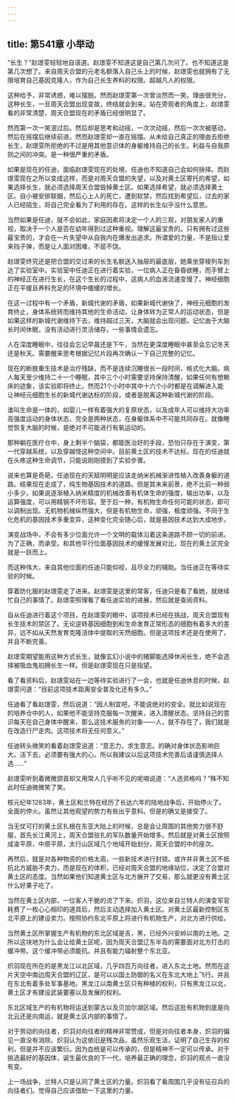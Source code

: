 ```yaml
---
---
---
```

title: 第541章 小举动
---



“长生？”赵璟雯轻轻地自语道。赵璟雯不知道这是自己第几次问了。也不知道这是第几次想了。来自周天合盟的元老名额落入自己头上的时候，赵璟雯也就拥有了无限培育自己基因克隆人，作为自己长生养料的权限。超越凡人的权限。

这种给予，非常诱惑，难以摆脱。然而赵璟雯第一次曾淡然而一笑。理由很充分，这种长生，一旦周天合盟出现变故，终结就会到来。站在旁观者的角度上，赵璟雯看的非常清楚，周天合盟现在的矛盾已经很明显了。

然而第一次一笑泯过后。然后却是思考和动摇，一次次动摇，然后一次次被感动，然后在摇摆后继续前进。然而赵璟雯却一直在摇摆。从未给自己真正的理由去拒绝长生，赵璟雯所拒绝的不过是用其他意识体的身躯维持自己的长生。利益与自我原则之间的冲突。是一种很严重的矛盾。

如果是现在的任迪，面临赵璟雯现在的处境，任迪也不知道自己会如何抉择。而赵璟雯现在之所以变成这样，而是对周天合盟的失望，以及对黄土区寄托的希望，如果选择长生，就必须选择周天合盟毁掉黄土区。如果选择希望，就必须选择黄土区。自小被安排联姻，然后心上人的死亡，遭到软禁，然后找到希望后，过去的家人已经陌生，将自己完全看为了利用的存在。这样的长生似乎没什么意思。

当然如果是任迪，就不会如此，家庭因素将决定一个人的三观，对朋友家人的重视，取决于一个人是否在幼年得到过这种重视。理解这最宝贵的。只有拥有过这些最宝贵的，才会在一片失望中从自我内在爆发出追求。所谓爱的力量，不是指让爱来挡子弹，而是让人面对困难，不屈不饶。

赵璟雯终究还是把合盟的交过来的长生名额送入抽屉的最底层，她乘坐穿梭列车到达了实验室中。实验室中任迪正在进行着实验，一位病人正在昏昏欲睡，而手臂上的神经正在进行生长，在这个生长的过程中，这病人的血液流速变慢了。神经细胞正在平缓且养料充足的环境中缓缓的增长。

在这一过程中有一个矛盾，新城代谢的矛盾，如果新城代谢快了，神经元细胞的发育终止，身体系统转而维持其他的生命活动，让身体转为正常人的运动状态，但是如果这样的新城代谢维持下去，维持超过三天，大脑就会出现问题。记忆由于大脑长时间休眠，没有活动进行灵活储存，一些事情会遗忘。

人在深度睡眠中，往往会忘记早晨还是下午，当然在更深度睡眠中甚至会忘记冬天还是秋天。需要醒来思考根据记忆片段再次确认一下自己完整的记忆。

现在的断肢重生技术是治疗残缺，而不是连续沉睡很长一段时间，格式化大脑。病人每天至少维持二十一个睡眠，其中三个小时需要坚持保持清醒，如果任何有想赖床的迹象，该实验即将终止。然而21个小时中其中十六个小时都是在调解进入能让神经元细胞生长的新城代谢达标的阶段，或者是脱离这种新城代谢的阶段。

谁叫生命是一体的，如婴儿一样有着强大的复原状态，以及成年人可以维持大功率高强度运动的身体状态，完全是两种状态，在身躯体系中不可能共同存在。就像睡觉恢复大脑的时候，是绝对不可能进行有氧运动的。

那种躺在医疗仓中，身上剩半个脑袋，都能医治好的手段，恐怕只存在于演变，第一代穿越系统，以及穿越怪这种空间中。目前黄土区的技术不达标。现在的任迪就在头疼这种生命调节，只能说刚刚摸到了实验步骤。

说来也算是奇葩，任迪现在的天赋明明是应该走纳米机械渐进性植入改善身躯的道路。结果现在走成了，纯生物基因技术的道路。但是其未来前景，绝不比前一种弱小多少，如果说逐渐植入纳米精度的机械改善有机体生命的强度，输出功率，以及运算强度，可以用精钢不坏形容。至于后一种，有机物生命任何可能的状态，即可以调制出现。无机物机械纵然强大，但是有机物生命，顽强，极度顽强。不同于生化危机的基因技术多重变异，这种变化完全随心后，就是基因技术达到大成地步。

演变战场中，不会有多少位面允许一个文明的载体沿着这条道路不顾一切的前进。为了正确，而承受。和其他平行位面基因技术的缓慢发展对比，现在的黄土区完全就是一跃而上。

而这种伟大，来自其他位面的任迪只能仰视，且尽全力的辅助。当任迪正在等待实验的时候。

穿着防化服的赵璟雯走了进来。赵璟雯是这里的常客，任迪只是看了看她，就继续忙自己的事情了。赵璟雯照理看了看任迪实验的进展，然后就是查阅资料。

自从任迪进行着这个项目，在赵璟雯的眼中，该项技术已经在挑战，周天合盟现有长生技术的禁区了。无论逆转基因细胞到和生命发育正常形态的细胞有着多大的差异，远不如从天然发育克隆活体中提取的天然细胞。但是这项技术还是在使用了，并且不断完善。

赵璟雯期望能用这种方式长生，就像玄幻小说中的猪脚能选择休闲长生，绝不会选择被吸血鬼初拥长生一样。但是赵璟雯现在只是指望。

看了看资料后，赵璟雯站在一边等待实验进行了一会，也就是任迪休息的时候，赵璟雯问道：“目前这项技术距离安全普及化还有多久。”

任迪看了看赵璟雯，然后说道：“因人制宜吧，不能说绝对的安全。就比如说现在的培养仓中的人，如果他不能坚持克服每一次醒来，进入清醒状态。坚持自己的意识每天在自己身体中醒来，那么这技术服务的对象——人，就不存在了，我们就是在改造行尸走肉。这项技术将无任何意义。”

任迪转头微笑的看着赵璟雯说道：“意志力，求生意志。的确对身体状态影响巨大。活下去，必须要有强大的心。所以我建议以后这项技术完善后请谨慎选择人选……”

赵璟雯听到着微微颔首却又用常人几乎听不见的呢喃说道：“人选资格吗？”殊不知此时任迪微微笑了笑。

核元纪年1283年，黄土区和兰特在经历了长达六年的陆地战争后，开始停火了。全面的停火。虽然让其他观望的势力有些出乎意料。但是的确又是接受了。

当无仗可打的黄土区扎根在东亚大陆上的时候，总是会让周围的其他势力很不舒服，首先长江黄河上，周天合盟驻扎的军队数量开始增多。然后就是对黄土区按照成渝平原，中原平原，太行山区域几个地域开始划分，周天合盟的中的座次。

再然后，就是对各种物资的价格太高，一些新技术进行封锁。或许并非黄土区不抵抗北方威胁不卖力，而是现在的体积，已经对周天合盟的地缘站位，决定了合盟对黄土区的态度。当然如果他们知道黄土区与北方展开了交易，那么就更没有黄土区什么好果子吃了。

当然在黄土区内部，一位客人干脆的流了下来。炽羽，这位来自兰特人的演变军官耗费了一枚心心相印的道具后，然后主动选择加入黄土区。对黄土区最新控制区东北平原上的建设卖力。按照协约东北平原上将进行有机物生产，对北方进行供给。

当然黄土区所掌握生产有机物的东北区域是吉，黑，已经外兴安岭以南的土地。之所以这块地为什么会让给黄土区呢，因为周天合盟辽东半岛的需要面对北方打击的缓冲带。这个缓冲带必须能抗。并且有能力辐射整个东北亚。

炽羽现在所在的是黑龙江以北区域，几乎四百万向往者，进入东北土地。然而在这片天空中南边周天合盟的辽区，是可以以国土防御的名义在东北大地上飞行。并且在东北有着多处军事基地。黑龙江以南黄土区只有种植的权利，只有黑龙江以北，黄土区才有建设武装要塞以及发展的权利。

东北区域生产的有机物将运送到蒙古以及贝加尔湖区域。然后这批有机物到底是向北云还是向南运，就是黄土区内部的事情了。

对于劳动的向往者，炽羽对向往者的精神非常赞成，但是对向往者本身，炽羽的偏见一直没有消除。炽羽认为这依旧是残次品，虽然乐观生活，证明了自己生存的权利，但是并不应该繁衍。因为血统是可以传承的，但是精神不一定可以传承。对于挑选最好的基因体，诞生最优良的下一代，培养最正确的理念，炽羽的观点一直没有变。

上一场战争，兰特人只是认同了黄土区的力量。炽羽看了看周围几乎没有征召兵的向往者们。觉得自己应该借助一下这里的力量。